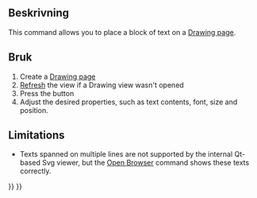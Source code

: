 <languages/>
{{Docnav
|[[Drawing_View|Insert a view]]
|[[Drawing_Clip|Clip]]
|[[Drawing_Workbench|Drawing]]
|IconL=Drawing_View.png
|IconC=Workbench_Drawing.svg
|IconR=Drawing_Clip.png
}}

<div class="mw-translate-fuzzy">
{{GuiCommand/sv|Name=Drawing Annotation|Name/sv=Drawing Annotation|Workbenches=[[Drawing Workbench/sv|Drawing]], Complete|MenuLocation=Drawing → Annotation|Shortcut=none}}
</div>

<span id="Description"></span>
==Beskrivning==

This command allows you to place a block of text on a [[Drawing Landscape A3|Drawing page]].

<span id="Usage"></span>
<div class="mw-translate-fuzzy">
==Bruk==
</div>

# Create a [[Drawing Landscape A3|Drawing page]]
# [[Std_Refresh|Refresh]] the view if a Drawing view wasn't opened
# Press the {{KEY|[[Image:Drawing Annotation.png|16px]] [[Drawing Annotation|Drawing Annotation]]}} button
# Adjust the desired properties, such as text contents, font, size and position.

== Limitations ==

* Texts spanned on multiple lines are not supported by the internal Qt-based Svg viewer, but the [[Drawing Openbrowser|Open Browser]] command shows these texts correctly.
{{clear}}

{{Docnav
|[[Drawing_View|Insert a view]]
|[[Drawing_Clip|Clip]]
|[[Drawing_Workbench|Drawing]]
|IconL=Drawing_View.png
|IconC=Workbench_Drawing.svg
|IconR=Drawing_Clip.png
}}

{{Drawing Tools navi{{#translation:}}}}
{{Userdocnavi{{#translation:}}}}